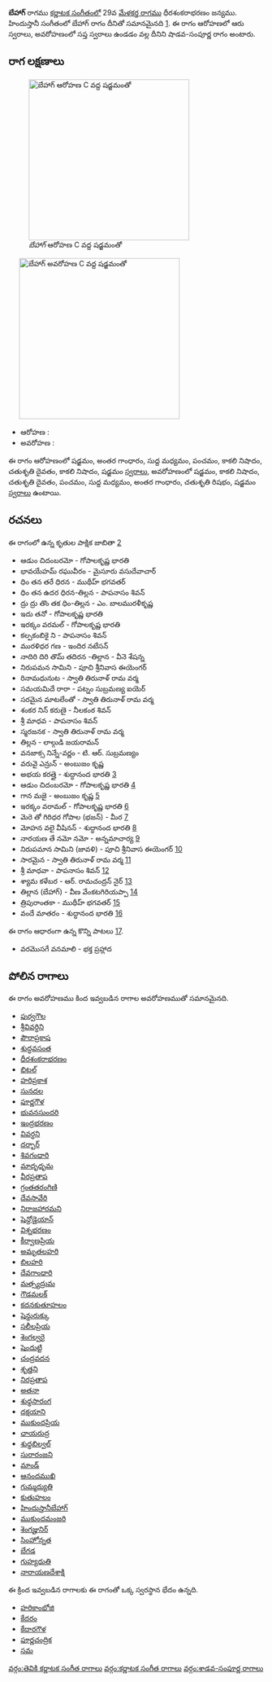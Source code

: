 {{Infobox ragam
	| name          	= బేహాగ్
	| synonym	    	= 
	| mela          	= 
	| chakra        	= 
	| janaka        	= 
	| type          	= శాడవ-సంపూర్ణ
	| arohanam      	= {{svaraC|S|G3|M1|P|N3|D2|N3|S'}} 
	| avarohanam    	= {{svaraC|S'|N3|D2|P|M1|G3|R2|S}}
	| jeeva         	=
	| chhaya        	=
	| nyasa         	=
	| vishesha      	= 
	| equivalent  		= బేహాగ్
}}
{{కర్ణాటక సంగీత రాగాలు}}
'''బేహాగ్''' రాగము [[కర్ణాటక సంగీతం]]లో 29వ [[మేళకర్త రాగము]] ధీరశంకరాభరణం జన్యము.  హిందుస్తానీ సంగీతంలో బేహాగ్ రాగం దీనితో సమానమైనది [https://karnatik.com/hcragatable.shtml]. ఈ రాగం ఆరోహణలో ఆరు స్వరాలు, అవరోహణంలో సప్త స్వరాలు ఉండడం వల్ల దీనిని షాడవ-సంపూర్ణ రాగం అంటారు.


==రాగ లక్షణాలు==
[[Image:behag_ar_kb2wiki.png|thumb|right|316px|''బేహాగ్'' ఆరోహణ C వద్ద షడ్జమంతో]]
	[[Image:behag_av_kb2wiki.png|thumb|right|316px|''బేహాగ్'' అవరోహణ C వద్ద షడ్జమంతో]]

* ఆరోహణ : {{svaraC|S|G3|M1|P|N3|D2|N3|S'}} 
* అవరోహణ : {{svaraC|S'|N3|D2|P|M1|G3|R2|S}}

ఈ రాగం ఆరోహణంలో షడ్జమం, అంతర గాంధారం, సుద్ద మధ్యమం, పంచమం, కాకలి  నిషాదం, చతుశృతి దైవతం, కాకలి  నిషాదం, షడ్జమం [[స్వరాలు]], అవరోహణంలో షడ్జమం, కాకలి  నిషాదం, చతుశృతి దైవతం, పంచమం, సుద్ద మధ్యమం, అంతర గాంధారం, చతుశృతి రిషభం, షడ్జమం [[స్వరాలు]] ఉంటాయి.

==రచనలు==
ఈ రాగంలో ఉన్న కృతుల పాక్షిక జాబితా [https://github.com/ssrihari/ragavardhini/blob/master/ragas/kritis.psv]
* ఆడుం చిదంబరమో - గోపాలకృష్ణ భారతి
* భావయేహమ్ రఘువీరం - మైసూరు వసుదేవాచార్
* ధిం తన తరే ధిరన - ముథీహ్ భగవతర్
* ధిం తన ఉదర ధిరన-తిల్లన - పాపనాసం  శివన్
* ద్రు ద్రు తొం తక ధిం-తిల్లన - ఎం. బాలమురళీకృష్ణ
* ఇదు తనో - గోపాలకృష్ణ భారతి
* ఇరక్కం  వరమల్ - గోపాలకృష్ణ భారతి
* కల్పకంబికై  ని - పాపనాసం  శివన్
* మురళిధర  గణ - ఇందిర నటేసన్
* నాదిరి  దిరి తొమ్  తదిరన -తిల్లాన - వీనె శేషన్న
* నిరుపమన సామిని - పూచి శ్రీనివాస ఈయెంగర్
* రినామధునుట - స్వాతి తిరునాళ్ రామ వర్మ
* సమయమిదే  రారా - పట్నం సుబ్రమణ్య ఐయెర్
* సరమైన  మాటలేంతో - స్వాతి తిరునాళ్ రామ వర్మ
* శంకర నిన్ కరుణై - నీలకంఠ  శివన్
* శ్రీ మాధవ - పాపనాసం  శివన్
* స్మరజనక - స్వాతి తిరునాళ్ రామ వర్మ
* తిల్లన - లాల్గుడి జయరామన్
* వనజాక్స నిన్నే-వర్ణం - టి. ఆర్. సుబ్రమణ్యం
* వరువై ఎన్రున్ - అంబుజం కృష్ణ
* అభయ కరత్తై - శుద్ధానంద  భారతి [http://www.karnatik.com/c1618.shtml]
* ఆడుం చిదంబరమో - గోపాలకృష్ణ భారతి [http://www.karnatik.com/c1217.shtml]
* గాన మజై - అంబుజం కృష్ణ [http://www.karnatik.com/c2418.shtml]
* ఇరక్కం వరామల్ - గోపాలకృష్ణ భారతి [http://www.karnatik.com/c1613.shtml]
* మెరె   తో  గిరిధర  గోపాల  (భజన్) - మీర [http://www.karnatik.com/c3144.shtml]
* మోహన వలై  వీషినన్ - శుద్ధానంద  భారతి [http://www.karnatik.com/c1640.shtml]
* నారయణ తే నమో నమో - అన్నమాచార్య [http://www.karnatik.com/c1564.shtml]
* నిరుపమాన  సామిని (జావళి) - పూచి శ్రీనివాస ఈయెంగర్ [http://www.karnatik.com/c1222.shtml]
* సారమైన - స్వాతి తిరునాళ్ రామ వర్మ [http://www.karnatik.com/c2634.shtml]
* శ్రీ మాధవా - పాపనాసం  శివన్ [http://www.karnatik.com/c1221.shtml]
* శ్యామ కళేబర - ఆర్. రామచంద్రన్ నైర్ [http://www.karnatik.com/c3132.shtml]
* తిల్లాన  (బేహాగ్) - వీణ వేంకటగిరియప్పా [http://www.karnatik.com/c1225.shtml]
* త్రిపురాంతకా - ముథీహ్ భగవతర్ [http://www.karnatik.com/c1931.shtml]
* వందే మాతరం - శుద్ధానంద  భారతి [http://www.karnatik.com/c1667.shtml]

ఈ రాగం ఆధారంగా ఉన్న కొన్ని పాటలు [http://rksanka.tripod.com/music/rslist.html].
* వరమొసగే వనమాలి - భక్త  ప్రహ్లాద




==పోలిన రాగాలు==
ఈ రాగం అవరోహణము కింద ఇవ్వబడిన రాగాల అవరోహణముతో సమానమైనది.
* [[పుర్వగౌల]]
* [[శ్రీవివర్ధిని]]
* [[పౌరాప్రకాష]]
* [[ శుద్ధవసంత]]
* [[ధీరశంకరాభరణం]]
* [[భిటల్]]
* [[హరిప్రకాశ]]
* [[సునదల]]
* [[పూర్ణగౌళ]]
* [[భువనసుందరి]]
* [[ఇంద్రభరణం]]
* [[వివర్ధని]]
* [[దర్బార్]]
* [[శివగంధారి]]
* [[మాదృధృమ]]
* [[వీరప్రతాప]]
* [[గ్రంతతరంగిణి]]
* [[దేవసావేరి]]
* [[నిరాజహారమని]]
* [[షెన్దోడైయాన్]]
* [[విశ్నభరణం]]
* [[కీర్వాణప్రియ]]
* [[అమృతలహరి]]
* [[బిలహరి]]
* [[దేవగాంధారి]]
* [[మత్స్యద్రుమ]]
* [[గౌడమలక్]]
* [[కదనకుతూహలం]]
* [[షెన్డురుక్కు]]
* [[సలీలప్రియ]]
* [[శెంగల్వరై]]
* [[షెందుట్టి]]
* [[చంద్రవదన]]
* [[శృత్తని]]
* [[నిరప్రతాప]]
* [[అతనా]]
* [[శుధ్ధసారంగ]]
* [[దక్షయాని]]
* [[ముకుందప్రియ]]
* [[ఛాయరుద్ర]]
* [[ శుధ్ధబిల్వల్]]
* [[సురారంజని]]
* [[మాండ్]]
* [[ఆనందముఖి]]
* [[గుమ్మద్యుతి]]
* [[కుతుహలం]]
* [[హిందుస్తానీబేహాగ్]]
* [[ముకుందమంజరి]]
* [[ శెంగజ్హునిర్]]
* [[సింహోన్నత]]
* [[బేగడ]]
* [[గుహ్యధుతి]]
* [[నారాయణదేశాక్షి]]

ఈ క్రింద ఇవ్వబడిన రాగాలకు ఈ రాగంతో ఒక్క స్వరస్థాన భేదం ఉన్నది.
* [[హరికాంభోజి]]
* [[కేదరం]]
* [[కేదారగౌళ]]
* [[పూర్ణచంద్రిక]]
* [[సమ]]



[[వర్గం:తెవికి కర్ణాటక సంగీత రాగాలు]]
[[వర్గం:కర్ణాటక సంగీత రాగాలు]]
[[వర్గం:శాడవ-సంపూర్ణ రాగాలు]]
